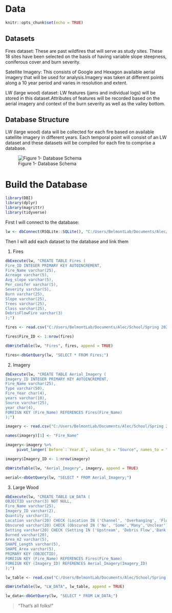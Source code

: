 # Data {#data}

```r
knitr::opts_chunk$set(echo = TRUE)
```

## Datasets

Fires dataset: These are past wildfires that will serve as study sites. These 18 sites have been selected on the basis of having variable slope steepness, coniferous cover and burn severity.

Satellite Imagery: This consists of Google and Hexagon available aerial imagery that will be used for analysis.Imagery was taken at different points along a 10 year period and varies in resolution and extent.

LW (large wood) dataset: LW features (jams and individual logs) will be stored in this dataset.Attributes of features will be recorded based on the aerial imagery and context of the burn severity as well as the valley bottom.

## Database Structure

LW (large wood) data will be collected for each fire based on available satellite imagery in different years. Each temporal point will consist of an LW dataset and these datasets will be compiled for each fire to comprise a database.


![Figure 1- Database Schema](schema.png)

# Build the Database
```r
library(DBI)
library(dplyr)
library(magrittr)
library(tidyverse)
```
First I will connect to the database:

```r
lw <- dbConnect(RSQLite::SQLite(), "C:/Users/BelmontLab/Documents/Alec/School/Spring 2021/Full Lifecycle of Data Management/R markdown assignment/lw.db")
```

Then I will add each dataset to the database and link them

1. Fires
```r
dbExecute(lw, "CREATE TABLE Fires (
Fire_ID INTEGER PRIMARY KEY AUTOINCREMENT,
Fire_Name varchar(25),
Acreage varchar(5),
Avg_slope varchar(5),
Per_conifer varchar(5),
Severity varchar(5),
Burn varchar(25),
Slope varchar(25),
Trees varchar(25),
Class varchar(25),
DebrisFlowFire varchar(3)
);")
```

```r
fires <- read.csv("C:/Users/BelmontLab/Documents/Alec/School/Spring 2021/Full Lifecycle of Data Management/Bookdown/Bookdown- LW/Fires.csv")

fires$Fire_ID <- 1:nrow(fires)

dbWriteTable(lw, "Fires", fires, append = TRUE)
```

```r
fires<-dbGetQuery(lw, "SELECT * FROM Fires;")
```


2. Imagery
```r
dbExecute(lw, "CREATE TABLE Aerial_Imagery (
Imagery_ID INTEGER PRIMARY KEY AUTOINCREMENT,
Fire_Name varchar(25),
Type varchar(50),
Fire_Year char(4),
years varchar(10),
Source varchar(25),
year char(4),
FOREIGN KEY (Fire_Name) REFERENCES Fires(Fire_Name)
);")
```

```r
imagery <- read.csv("C:/Users/BelmontLab/Documents/Alec/School/Spring 2021/Full Lifecycle of Data Management/Bookdown/Bookdown- LW/aerial.csv") 

names(imagery)[1] <- "Fire_Name"

imagery<-imagery %>% 
     pivot_longer(`Before`:`Year.8`, values_to = "Source", names_to = "years") %>% mutate(year = stringr::word(Source, 2, 2, " "), Source = stringr::word(Source, 1, 1, " ")) 

imagery$Imagery_ID <- 1:nrow(imagery)

dbWriteTable(lw, "Aerial_Imagery", imagery, append = TRUE)
```

```r
aerial<-dbGetQuery(lw, "SELECT * FROM Aerial_Imagery;")
```

3. Large Wood
```r

dbExecute(lw, "CREATE TABLE LW_DATA (
OBJECTID varchar(3) NOT NULL,
Fire_Name varchar(25),
Imagery_ID varchar(2),
Quantity varchar(3),
Location varchar(20) CHECK (Location IN ('Channel', 'Overhanging', 'Floodplain', 'Channel_Spanning')),
Obscured varchar(20) CHECK (Obscured IN ('No', 'Some','Many','Unclear')),
Setting varchar(20) CHECK (Setting IN ('Upstream', 'Debris Flow','Bank','NA')),
Burned varchar(20),
Area_m2 varchar(5),
SHAPE_Length varchar(5),
SHAPE_Area varchar(5),
PRIMARY KEY (OBJECTID),
FOREIGN KEY (Fire_Name) REFERENCES Fires(Fire_Name)
FOREIGN KEY (Imagery_ID) REFERENCES Aerial_Imagery(Imagery_ID)
);")
```

```r
lw_table <- read.csv("C:/Users/BelmontLab/Documents/Alec/School/Spring 2021/Full Lifecycle of Data Management/Bookdown/Bookdown- LW/lw.csv") 

dbWriteTable(lw, "LW_DATA", lw_table, append = TRUE)
```

```r
lw_data<-dbGetQuery(lw, "SELECT * FROM LW_DATA;")
```


> "That's all folks!"